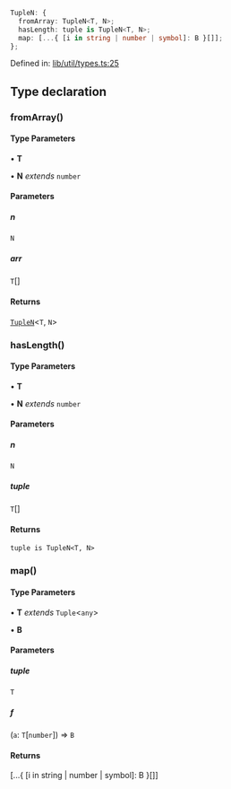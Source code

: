 ```ts
TupleN: {
  fromArray: TupleN<T, N>;
  hasLength: tuple is TupleN<T, N>;
  map: [...{ [i in string | number | symbol]: B }[]];
};
```

Defined in: [lib/util/types.ts:25](https://github.com/o1-labs/o1js/blob/df1ff77af12d7cbbed4a6167f02815fad4f0dceb/src/lib/util/types.ts#L25)

## Type declaration

### fromArray()

#### Type Parameters

• **T**

• **N** *extends* `number`

#### Parameters

##### n

`N`

##### arr

`T`[]

#### Returns

[`TupleN`](../type-aliases/TupleN.mdx)\<`T`, `N`\>

### hasLength()

#### Type Parameters

• **T**

• **N** *extends* `number`

#### Parameters

##### n

`N`

##### tuple

`T`[]

#### Returns

`tuple is TupleN<T, N>`

### map()

#### Type Parameters

• **T** *extends* `Tuple`\<`any`\>

• **B**

#### Parameters

##### tuple

`T`

##### f

(`a`: `T`\[`number`\]) => `B`

#### Returns

\[...\{ \[i in string \| number \| symbol\]: B \}\[\]\]
